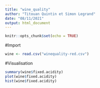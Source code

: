 ```yaml
---
title: "wine_quality"
author: "Titouan Quintin et Simon Legrand"
date: "08/11/2021"
output: html_document
---
```


```r
knitr::opts_chunk$set(echo = TRUE)
```

#Import
```r
wine <- read.csv("winequality-red.csv")
```

#Visualisation
```r
summary(wine$fixed.acidity)
plot(wine$fixed.acidity)
hist(wine$fixed.acidity)
```

